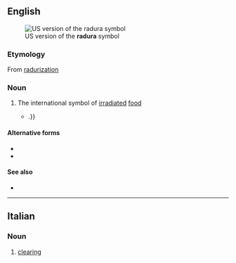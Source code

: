 ==English==
[[File:Radura.gif|thumb|US version of the '''radura''' symbol]]

===Etymology===
From [[radurization]]

===Noun===
{{en-noun|?}}

# The international symbol of [[irradiate]]d [[food]]
#* {{quote-journal|date=May 2, 2007|author=David Karp|title=A Luscious Taste and Aroma From India Arrives at Last|work=New York Times|url=http://www.nytimes.com/2007/05/02/dining/02mang.html
|passage=Moreover, the Food and Drug Administration is proposing new rules that would no longer require irradiated foods to bear the international '''radura''' symbol{{...|, if they are not “materially changed” by irradiation}}.}}

====Alternative forms====
* {{l|en|Radura}}
* {{l|en|RADURA}}

====See also====
* {{pedialite}}

----

==Italian==

===Noun===
{{it-noun|f}}

# [[clearing]]